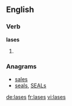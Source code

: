 ==English==

===Verb===
'''lases'''

# {{third-person singular of|[[lase]]}}

===Anagrams===
* [[sales#English|sales]]
* [[seals#English|seals]], [[SEALs#English|SEALs]]

[[de:lases]]
[[fr:lases]]
[[vi:lases]]